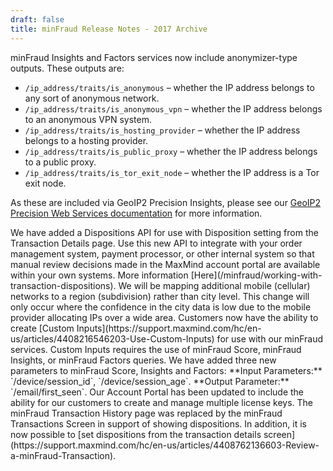 ```yaml
---
draft: false
title: minFraud Release Notes - 2017 Archive
---
```


<ReleaseNote date="2017-11-24" title="Anonymizer types added to minFraud Insights and Factors
">
minFraud Insights and Factors services now include anonymizer-type outputs.
These outputs are:

- `/ip_address/traits/is_anonymous` – whether the IP address belongs to any sort
of anonymous network.
- `/ip_address/traits/is_anonymous_vpn` – whether the IP address belongs to an
anonymous VPN system.
- `/ip_address/traits/is_hosting_provider` – whether the IP address belongs to a
hosting provider.
- `/ip_address/traits/is_public_proxy` – whether the IP address belongs to a
public proxy.
- `/ip_address/traits/is_tor_exit_node` – whether the IP address is a Tor exit
node.

As these are included via GeoIP2 Precision Insights, please see our [GeoIP2
Precision Web Services documentation](/geoip/docs/web-services) for more
information.

</ReleaseNote>

<ReleaseNote date="2017-07-24" title="Dispositions API released">
We have added a Dispositions API for use with Disposition setting from the
Transaction Details page. Use this new API to integrate with your order
management system, payment processor, or other internal system so that manual
review decisions made in the MaxMind account portal are available within your
own systems. More information
[Here](/minfraud/working-with-transaction-dispositions).
</ReleaseNote>

<ReleaseNote date="2017-07-24" title="Mapping more mobile networks to regional level">
We will be mapping additional mobile (cellular) networks to a region
(subdivision) rather than city level. This change will only occur where the
confidence in the city data is low due to the mobile provider allocating IPs
over a wide area.
</ReleaseNote>

<ReleaseNote date="2017-07-13" title="Custom Inputs added to minFraud Score, Insights, and Factors">
Customers now have the ability to create [Custom
Inputs](https://support.maxmind.com/hc/en-us/articles/4408216546203-Use-Custom-Inputs) for use with our
minFraud services. Custom Inputs requires the use of minFraud Score, minFraud
Insights, or minFraud Factors queries.
</ReleaseNote>

<ReleaseNote date="2017-07-13" title="New minFraud Input and Output parameters">
We have added three new parameters to minFraud Score, Insights and Factors:
**Input Parameters:** `/device/session_id`, `/device/session_age`. **Output
Parameter:** `/email/first_seen`.
</ReleaseNote>

<ReleaseNote date="2017-06-23" title="Adding Multiple License Keys Support">
Our Account Portal has been updated to include the ability for our customers to
create and manage multiple license keys.
</ReleaseNote>

<ReleaseNote date="2017-03-17" title="minFraud Transaction History page is now minFraud Transactions Screen">
The minFraud Transaction History page was replaced by the minFraud Transactions
Screen in support of showing dispositions. In addition, it is now possible to
[set dispositions from the transaction details
screen](https://support.maxmind.com/hc/en-us/articles/4408762136603-Review-a-minFraud-Transaction).
</ReleaseNote>
